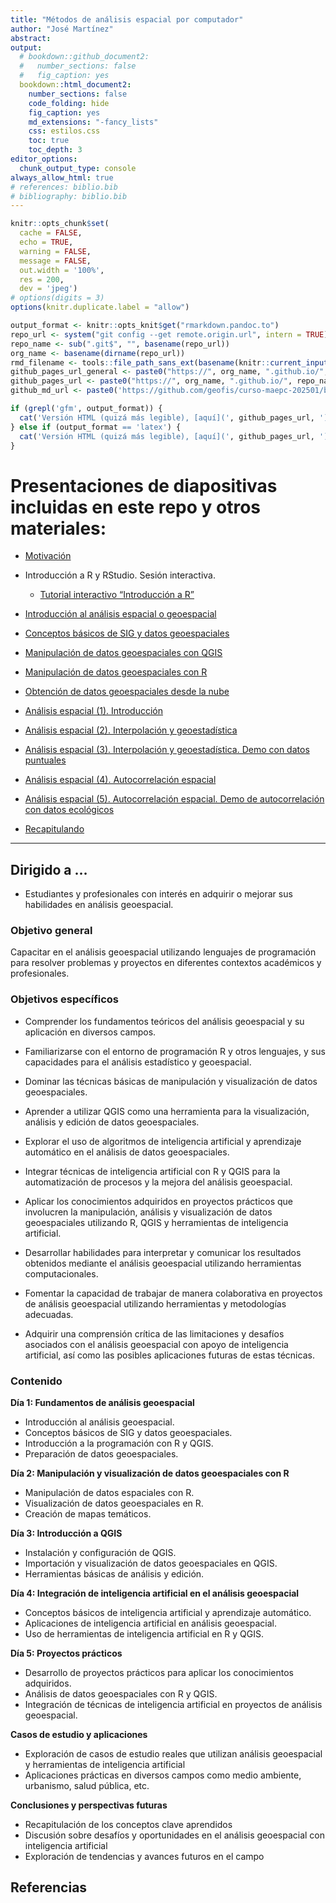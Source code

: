 ```yaml
---
title: "Métodos de análisis espacial por computador"
author: "José Martínez"
abstract: 
output:
  # bookdown::github_document2:
  #   number_sections: false
  #   fig_caption: yes
  bookdown::html_document2:
    number_sections: false
    code_folding: hide
    fig_caption: yes
    md_extensions: "-fancy_lists"
    css: estilos.css
    toc: true
    toc_depth: 3
editor_options: 
  chunk_output_type: console
always_allow_html: true
# references: biblio.bib
# bibliography: biblio.bib
---
```


```r
knitr::opts_chunk$set(
  cache = FALSE, 
  echo = TRUE,
  warning = FALSE,
  message = FALSE,
  out.width = '100%',
  res = 200,
  dev = 'jpeg')
# options(digits = 3)
options(knitr.duplicate.label = "allow")
```


```r
output_format <- knitr::opts_knit$get("rmarkdown.pandoc.to")
repo_url <- system("git config --get remote.origin.url", intern = TRUE)
repo_name <- sub(".git$", "", basename(repo_url))
org_name <- basename(dirname(repo_url))
rmd_filename <- tools::file_path_sans_ext(basename(knitr::current_input()))
github_pages_url_general <- paste0("https://", org_name, ".github.io/", repo_name, "/")
github_pages_url <- paste0("https://", org_name, ".github.io/", repo_name, "/", rmd_filename, ".html")
github_md_url <- paste0('https://github.com/geofis/curso-maepc-202501/blob/main/')
```

```r
if (grepl('gfm', output_format)) {
  cat('Versión HTML (quizá más legible), [aquí](', github_pages_url, ')\n', sep = '')
} else if (output_format == 'latex') {
  cat('Versión HTML (quizá más legible), [aquí](', github_pages_url, ')\n', sep = '')
}
```


# Presentaciones de diapositivas incluidas en este repo y otros materiales:

- [Motivación](`r paste0(github_pages_url_general, 'media/motivacion.html')`)

- Introducción a R y RStudio. Sesión interactiva.

  - [Tutorial interactivo "Introducción a R"](https://geofis.shinyapps.io/tutorial1/) 

- [Introducción al análisis espacial o geoespacial](`r paste0(github_pages_url_general, 'media/introduccion-analisis-geoespacial.html')`)

- [Conceptos básicos de SIG y datos geoespaciales](`r paste0(github_pages_url_general, 'media/conceptos-basicos-sig-datos-geoespaciales.html')`)

- [Manipulación de datos geoespaciales con QGIS](`r paste0(github_pages_url_general, 'media/manipulacion-datos-geoespaciales-con-qgis.html')`)

- [Manipulación de datos geoespaciales con R](`r paste0(github_pages_url_general, 'media/manipulacion-datos-geoespaciales-con-r.html')`)

- [Obtención de datos geoespaciales desde la nube](`r paste0(github_pages_url_general, 'media/obtencion-de-datos-geoespaciales-desde-la-nube.html')`)

- [Análisis espacial (1). Introducción](`r paste0(github_pages_url_general, 'media/analisis-espacial-01.html')`)

- [Análisis espacial (2). Interpolación y geoestadística](`r paste0(github_pages_url_general, 'media/analisis-espacial-02.html')`)

- [Análisis espacial (3). Interpolación y geoestadística. Demo con datos puntuales](`r paste0(github_md_url, 'media/analisis-espacial-02-demo-con-datos-puntuales.md')`)

- [Análisis espacial (4). Autocorrelación espacial](`r paste0(github_md_url, 'media/analisis-espacial-03.md')`)

- [Análisis espacial (5). Autocorrelación espacial. Demo de autocorrelación con datos ecológicos](`r paste0(github_md_url, 'media/analisis-espacial-03-demo-con-datos-ecologicos.md')`)

- [Recapitulando](`r paste0(github_pages_url_general, 'media/recapitulando.html')`)

***

## Dirigido a ...

- Estudiantes y profesionales con interés en adquirir o mejorar sus habilidades en análisis geoespacial.

### Objetivo general

Capacitar en el análisis geoespacial utilizando lenguajes de programación para resolver problemas y proyectos en diferentes contextos académicos y profesionales.

### Objetivos específicos

- Comprender los fundamentos teóricos del análisis geoespacial y su aplicación en diversos campos.

- Familiarizarse con el entorno de programación R y otros lenguajes, y sus capacidades para el análisis estadístico y geoespacial.

- Dominar las técnicas básicas de manipulación y visualización de datos geoespaciales.

- Aprender a utilizar QGIS como una herramienta para la visualización, análisis y edición de datos geoespaciales.

- Explorar el uso de algoritmos de inteligencia artificial y aprendizaje automático en el análisis de datos geoespaciales.

- Integrar técnicas de inteligencia artificial con R y QGIS para la automatización de procesos y la mejora del análisis geoespacial.

- Aplicar los conocimientos adquiridos en proyectos prácticos que involucren la manipulación, análisis y visualización de datos geoespaciales utilizando R, QGIS y herramientas de inteligencia artificial.

- Desarrollar habilidades para interpretar y comunicar los resultados obtenidos mediante el análisis geoespacial utilizando herramientas computacionales.

- Fomentar la capacidad de trabajar de manera colaborativa en proyectos de análisis geoespacial utilizando herramientas y metodologías adecuadas.

- Adquirir una comprensión crítica de las limitaciones y desafíos asociados con el análisis geoespacial con apoyo de inteligencia artificial, así como las posibles aplicaciones futuras de estas técnicas.

### Contenido

**Día 1: Fundamentos de análisis geoespacial**

- Introducción al análisis geoespacial.
- Conceptos básicos de SIG y datos geoespaciales.
- Introducción a la programación con R y QGIS.
- Preparación de datos geoespaciales.

**Día 2: Manipulación y visualización de datos geoespaciales con R**

- Manipulación de datos espaciales con R.
- Visualización de datos geoespaciales en R.
- Creación de mapas temáticos.

**Día 3: Introducción a QGIS**

- Instalación y configuración de QGIS.
- Importación y visualización de datos geoespaciales en QGIS.
- Herramientas básicas de análisis y edición.

**Día 4: Integración de inteligencia artificial en el análisis geoespacial**

- Conceptos básicos de inteligencia artificial y aprendizaje automático.
- Aplicaciones de inteligencia artificial en análisis geoespacial.
- Uso de herramientas de inteligencia artificial en R y QGIS.

**Día 5: Proyectos prácticos**

- Desarrollo de proyectos prácticos para aplicar los conocimientos adquiridos.
- Análisis de datos geoespaciales con R y QGIS.
- Integración de técnicas de inteligencia artificial en proyectos de análisis geoespacial.

**Casos de estudio y aplicaciones**

- Exploración de casos de estudio reales que utilizan análisis geoespacial y herramientas de inteligencia artificial
- Aplicaciones prácticas en diversos campos como medio ambiente, urbanismo, salud pública, etc.

**Conclusiones y perspectivas futuras**

- Recapitulación de los conceptos clave aprendidos
- Discusión sobre desafíos y oportunidades en el análisis geoespacial con inteligencia artificial
- Exploración de tendencias y avances futuros en el campo

## Referencias
